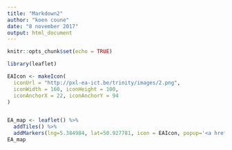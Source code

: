 ```yaml
---
title: "Markdown2"
author: "koen coune"
date: "8 november 2017"
output: html_document
---
```


```r
knitr::opts_chunk$set(echo = TRUE)
```
```r

library(leaflet)

EAIcon <- makeIcon(
  iconUrl = "http://pxl-ea-ict.be/trinity/images/2.png",
  iconWidth = 160, iconHeight = 100,
  iconAnchorX = 22, iconAnchorY = 94
)


EA_map <- leaflet() %>% 
  addTiles() %>%
  addMarkers(lng=5.384984, lat=50.927781, icon = EAIcon, popup='<a href="https://www.facebook.com/pbaeaict/">PBA EA-ICT!</a>')
EA_map

```
